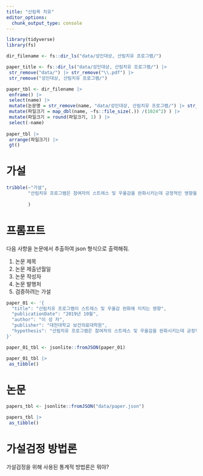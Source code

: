 ```yaml
---
title: "산림욕 치유"
editor_options: 
  chunk_output_type: console
---
```


```r
library(tidyverse)
library(fs)

dir_filename <- fs::dir_ls("data/성인대상, 산림치유 프로그램/")

paper_title <- fs::dir_ls("data/성인대상, 산림치유 프로그램/") |> 
 str_remove("data/") |> str_remove("\\.pdf") |> 
 str_remove("성인대상, 산림치유 프로그램/") 

paper_tbl <- dir_filename |> 
 enframe() |> 
 select(name) |> 
 mutate(논문명 = str_remove(name, "data/성인대상, 산림치유 프로그램/") |> str_remove("\\.pdf")) |> 
 mutate(파일크기 = map_dbl(name, ~fs::file_size(.)) /(1024^2) ) |> 
 mutate(파일크기 = round(파일크기, 1) ) |>
 select(-name)
 
paper_tbl |> 
 arrange(파일크기) |> 
 gt()
```


# 가설

```r
tribble(~"가설",
        "산림치유 프로그램은 참여자의 스트레스 및 우울감을 완화시키는데 긍정적인 영향을 미칠 것이다.",
        
        )
```


# 프롬프트

다음 사항을 논문에서 추출하여 json 형식으로 출력해줘.

1. 논문 제목
2. 논문 제출년월일
3. 논문 작성자
4. 논문 발행처
5. 검증하려는 가설

```r
paper_01 <- '{
  "title": "산림치유 프로그램이 스트레스 및 우울감 완화에 미치는 영향",
  "publicationDate": "2019년 10월",
  "author": "이 성 자",
  "publisher": "대전대학교 보건의료대학원",
  "hypothesis": "산림치유 프로그램은 참여자의 스트레스 및 우울감을 완화시키는데 긍정적인 영향을 미칠 것이다."
}'

paper_01_tbl <- jsonlite::fromJSON(paper_01) 

paper_01_tbl |> 
 as_tibble()

```

# 논문

```r
papers_tbl <- jsonlite::fromJSON("data/paper.json") 

papers_tbl |> 
 as_tibble()

```

# 가설검정 방법론

가설검정을 위해 사용된 통계적 방법론은 뭐야?



